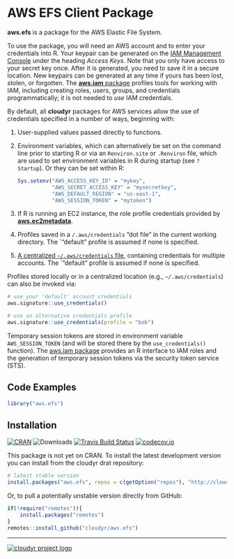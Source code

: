 # AWS EFS Client Package

**aws.efs** is a package for the AWS Elastic File System.

To use the package, you will need an AWS account and to enter your credentials into R. Your keypair can be generated on the [IAM Management Console](https://aws.amazon.com/) under the heading *Access Keys*. Note that you only have access to your secret key once. After it is generated, you need to save it in a secure location. New keypairs can be generated at any time if yours has been lost, stolen, or forgotten. The [**aws.iam** package](https://github.com/cloudyr/aws.iam) profiles tools for working with IAM, including creating roles, users, groups, and credentials programmatically; it is not needed to *use* IAM credentials.

By default, all **cloudyr** packages for AWS services allow the use of credentials specified in a number of ways, beginning with:

 1. User-supplied values passed directly to functions.
 2. Environment variables, which can alternatively be set on the command line prior to starting R or via an `Renviron.site` or `.Renviron` file, which are used to set environment variables in R during startup (see `? Startup`). Or they can be set within R:
 
    ```R
    Sys.setenv("AWS_ACCESS_KEY_ID" = "mykey",
               "AWS_SECRET_ACCESS_KEY" = "mysecretkey",
               "AWS_DEFAULT_REGION" = "us-east-1",
               "AWS_SESSION_TOKEN" = "mytoken")
    ```
 3. If R is running an EC2 instance, the role profile credentials provided by [**aws.ec2metadata**](https://cran.r-project.org/package=aws.ec2metadata).
 4. Profiles saved in a `/.aws/credentials` "dot file" in the current working directory. The `"default" profile is assumed if none is specified.
 5. [A centralized `~/.aws/credentials` file](https://blogs.aws.amazon.com/security/post/Tx3D6U6WSFGOK2H/A-New-and-Standardized-Way-to-Manage-Credentials-in-the-AWS-SDKs), containing credentials for multiple accounts. The `"default" profile is assumed if none is specified.

Profiles stored locally or in a centralized location (e.g., `~/.aws/credentials`) can also be invoked via:

```R
# use your 'default' account credentials
aws.signature::use_credentials()

# use an alternative credentials profile
aws.signature::use_credentials(profile = "bob")
```

Temporary session tokens are stored in environment variable `AWS_SESSION_TOKEN` (and will be stored there by the `use_credentials()` function). The [aws.iam package](https://github.com/cloudyr/aws.iam/) provides an R interface to IAM roles and the generation of temporary session tokens via the security token service (STS).


## Code Examples

```R
library("aws.efs")
```


## Installation

[![CRAN](https://www.r-pkg.org/badges/version/aws.efs)](https://cran.r-project.org/package=aws.efs)
![Downloads](https://cranlogs.r-pkg.org/badges/aws.efs)
[![Travis Build Status](https://travis-ci.org/cloudyr/aws.efs.png?branch=master)](https://travis-ci.org/cloudyr/aws.efs) 
[![codecov.io](https://codecov.io/github/cloudyr/aws.efs/coverage.svg?branch=master)](https://codecov.io/github/cloudyr/aws.efs?branch=master)

This package is not yet on CRAN. To install the latest development version you can install from the cloudyr drat repository:

```R
# latest stable version
install.packages("aws.efs", repos = c(getOption("repos"), "http://cloudyr.github.io/drat"))
```

Or, to pull a potentially unstable version directly from GitHub:

```R
if(!require("remotes")){
    install.packages("remotes")
}
remotes::install_github("cloudyr/aws.efs")
```


---
[![cloudyr project logo](http://i.imgur.com/JHS98Y7.png)](https://github.com/cloudyr)

